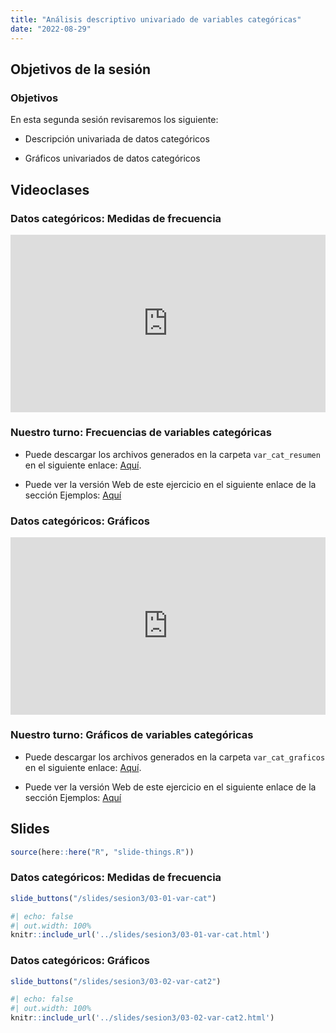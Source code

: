 ```yaml
---
title: "Análisis descriptivo univariado de variables categóricas"
date: "2022-08-29"
---
```


## Objetivos de la sesión

:::{.callout-note}

### Objetivos

En esta segunda sesión revisaremos los siguiente:

- Descripción univariada de datos categóricos

- Gráficos univariados de datos categóricos

:::

## Videoclases

::: {.panel-tabset}

### Datos categóricos: Medidas de frecuencia

<div style="padding:56.25% 0 0 0;position:relative;"><iframe src="https://player.vimeo.com/video/744698958?h=b4f63ae7b3&amp;badge=0&amp;autopause=0&amp;player_id=0&amp;app_id=58479" frameborder="0" allow="autoplay; fullscreen; picture-in-picture" allowfullscreen style="position:absolute;top:0;left:0;width:100%;height:100%;" title="Datos Categ&amp;oacute;ricos: Medidas de Frecuencia"></iframe></div><script src="https://player.vimeo.com/api/player.js"></script>

::: {.callout-note}

### Nuestro turno: Frecuencias de variables categóricas

- Puede descargar los archivos generados en la carpeta `var_cat_resumen` en el siguiente enlace: [Aquí](../slides/sesion2/ejemplos/var_cat_resumen.zip).

- Puede ver la versión Web de este ejercicio en el siguiente enlace de la sección Ejemplos: [Aquí](../example/var_cat_resumen/var_cat_resumen_taller_solucionario.qmd)

:::

### Datos categóricos: Gráficos

<div style="padding:56.25% 0 0 0;position:relative;"><iframe src="https://player.vimeo.com/video/744726004?h=a408b49791&amp;badge=0&amp;autopause=0&amp;player_id=0&amp;app_id=58479" frameborder="0" allow="autoplay; fullscreen; picture-in-picture" allowfullscreen style="position:absolute;top:0;left:0;width:100%;height:100%;" title="Variables categ&amp;oacute;ricas: Gr&amp;aacute;ficos"></iframe></div><script src="https://player.vimeo.com/api/player.js"></script>

::: {.callout-note}

### Nuestro turno: Gráficos de variables categóricas

- Puede descargar los archivos generados en la carpeta `var_cat_graficos` en el siguiente enlace: [Aquí](../slides/sesion2/ejemplos/var_cat_graficos.zip).

- Puede ver la versión Web de este ejercicio en el siguiente enlace de la sección Ejemplos: [Aquí](../example/var_cat_graficos_taller_solucionario.qmd)

:::

:::

## Slides

```r
source(here::here("R", "slide-things.R"))
```

::: {.panel-tabset}


### Datos categóricos: Medidas de frecuencia

```r
slide_buttons("/slides/sesion3/03-01-var-cat")
```

```r
#| echo: false
#| out.width: 100%
knitr::include_url('../slides/sesion3/03-01-var-cat.html')
```

### Datos categóricos: Gráficos

```r
slide_buttons("/slides/sesion3/03-02-var-cat2")
```

```r
#| echo: false
#| out.width: 100%
knitr::include_url('../slides/sesion3/03-02-var-cat2.html')
```

:::
